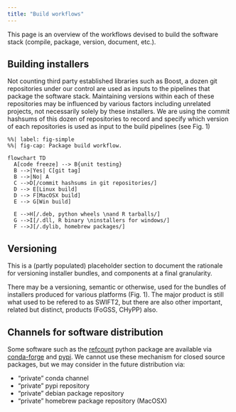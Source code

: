 ```yaml
---
title: "Build workflows"
---
```


This page is an overview of the workflows devised to build the software stack (compile, package, version, document, etc.).

## Building installers

Not counting third party established libraries such as Boost, a dozen git repositories under our control are used as inputs to the pipelines that package the software stack. Maintaining versions within each of these repositories may be influenced by various factors including unrelated projects, not necessarily solely by these installers. We are using the commit hashsums of this dozen of repositories to record and specify which version of each repositories is used as input to the build pipelines (see Fig. 1)

```mermaid
%%| label: fig-simple
%%| fig-cap: Package build workflow.

flowchart TD
  A[code freeze] --> B{unit testing}
  B -->|Yes| C[git tag]
  B -->|No| A
  C -->D[/commit hashsums in git repositories/] 
  D --> E[Linux build]
  D --> F[MacOSX build]
  E --> G[Win build]

  E -->H[/.deb, python wheels \nand R tarballs/] 
  G -->I[/.dll, R binary \ninstallers for windows/] 
  F -->J[/.dylib, homebrew packages/] 

```

## Versioning

This is a (partly populated) placeholder section to document the rationale for versioning installer bundles, and components at a final granularity.

There may be a versioning, semantic or otherwise, used for the bundles of installers produced for various platforms (Fig. 1). The major product is still what used to be refered to as SWIFT2, but there are also other important, related but distinct, products (FoGSS, CHyPP) also. 

### 

## Channels for software distribution

Some software such as the [refcount](https://pyrefcount.readthedocs.io) python package are available via [conda-forge](https://github.com/conda-forge/refcount-feedstock/) and [pypi](https://pypi.org/project/refcount/). We cannot use these mechanism for closed source packages, but we may consider in the future distribution via:

* "private" conda channel
* "private" pypi repository
* "private" debian package repository
* "private" homebrew package repository (MacOSX)